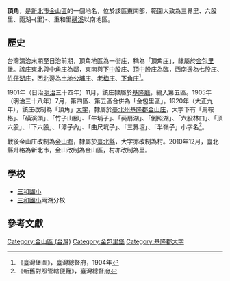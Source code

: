 {{noteTA
|1 = zh-cn:庄; zh-hk:庄; zh-tw:庄;
}}
{{Otheruses
|subject=[[新北市|新北市]][[金山區_(台灣)|金山區]]的一個地名
|disambig=t
}}
'''頂角'''，是[[新北市|新北市]][[金山區_(台灣)|金山區]]的一個地名，位於該區東南部，範圍大致為三界里、六股里、兩湖-{里}-、重和里[[磺溪_(新北市)|磺溪]]以南地區。

==歷史==
台灣清治末期至日治前期，頂角地區為一街庄，稱為「頂角庄」，隸屬於[[金包里堡|金包里堡]]。該庄東北與[[中角庄|中角庄]]為鄰，東南與[[下中股庄|下中股庄]]、[[頂中股庄|頂中股庄]]為臨，西南邊為[[七股_(臺北市)|七股庄]]、[[竹仔湖庄|竹仔湖庄]]，西北邊為[[土地公埔庄|土地公埔庄]]、[[老梅庄|老梅庄]]、[[下角庄|下角庄]]<ref>《臺灣堡圖》，臺灣總督府，1904年</ref>。

1901年（日治[[明治|明治]]三十四年）11月，該庄隸屬於[[基隆廳|基隆廳]]，編入第五區。1905年（明治三十八年）7月，第四區、第五區合併為「金包里區」。1920年（大正九年），該庄改制為「頂角」[[大字|大字]]，隸屬於[[臺北州|臺北州]][[基隆郡|基隆郡]][[金山庄|金山庄]]，大字下有「馬鞍格」、「磺溪頭」、「竹子山腳」、「牛埔子」、「葵扇湖」、「倒照湖」、「六股林口」、「頂六股」、「下六股」、「潭子內」、「曲尺坑子」、「三界壇」、「半嶺子」小字名<ref>《新舊對照管轄便覽》，臺灣總督府</ref>。

戰後金山庄改制為[[金山區_(新北市)|金山鄉]]，隸屬於[[臺北縣|臺北縣]]，大字亦改制為村。2010年12月，臺北縣升格為新北市，金山改制為金山區，村亦改制為里。

==學校==
*[[三和國小|三和國小]]
*[[三和國小|三和國小]]兩湖分校

==參考文獻==
{{reflist}}

{{基隆郡}}

[[Category:金山區_(台灣)|Category:金山區 (台灣)]]
[[Category:金包里堡|Category:金包里堡]]
[[Category:基隆郡大字|Category:基隆郡大字]]